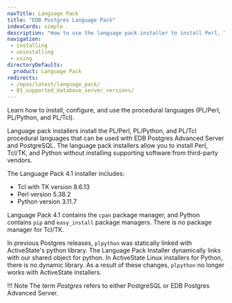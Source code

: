 ```yaml
---
navTitle: Language Pack
title: "EDB Postgres Language Pack"
indexCards: simple
description: "How to use the language pack installer to install Perl, Tcl/TK, and Python without installing supporting software from third-party vendors"
navigation:
 - installing
 - uninstalling
 - using
directoryDefaults:
  product: Language Pack
redirects:
 - /epas/latest/language_pack/
 - 01_supported_database_server_versions/
---
```


Learn how to install, configure, and use the procedural languages (PL/Perl, PL/Python, and PL/Tcl).

Language pack installers install the PL/Perl, PL/Python, and PL/Tcl procedural languages that can be used with EDB Postgres Advanced Server and PostgreSQL. The language pack installers allow you to install Perl, Tcl/TK, and Python without installing supporting software from third-party vendors.

The Language Pack 4.1 installer includes:

-   Tcl with TK version 8.6.13
-   Perl version 5.38.2
-   Python version 3.11.7

Language Pack 4.1 contains the `cpan` package manager, and Python contains `pip` and `easy_install` package managers. There is no package manager for Tcl/TK.

In previous Postgres releases, `plpython` was statically linked with ActiveState's python library. The Language Pack Installer dynamically links with our shared object for python. In ActiveState Linux installers for Python, there is no dynamic library. As a result of these changes, `plpython` no longer works with ActiveState installers.

!!! Note
    The term *Postgres* refers to either PostgreSQL or EDB Postgres Advanced Server.
